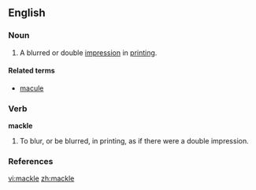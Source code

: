 ==English==

===Noun===
{{en-noun}}

# {{obsolete}} A blurred or double [[impression]] in [[printing]].

====Related terms====
*[[macule]]

===Verb===
'''mackle'''

# {{obsolete}} To blur, or be blurred, in printing, as if there were a double impression.

===References===
{{R:1913}}

[[vi:mackle]]
[[zh:mackle]]